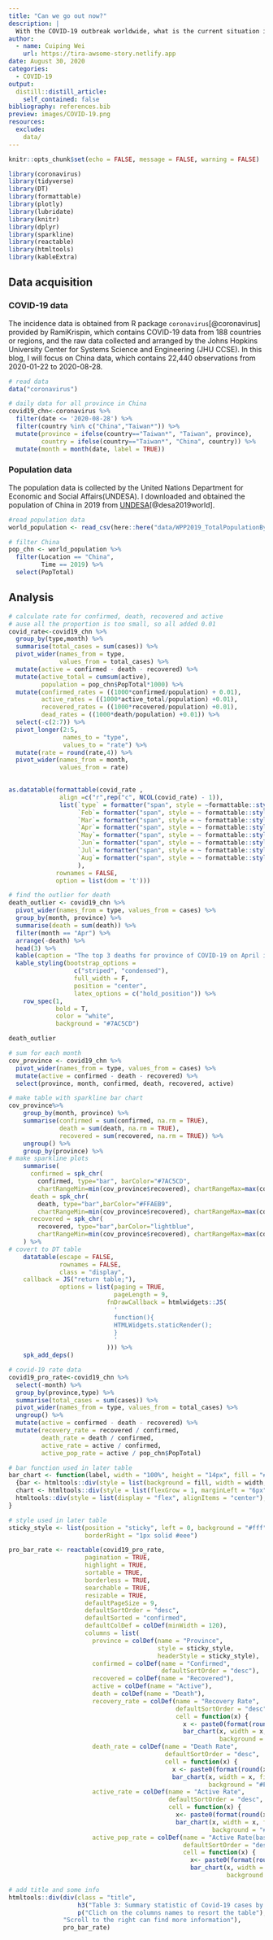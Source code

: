```yaml
---
title: "Can we go out now?"
description: |
  With the COVID-19 outbreak worldwide, what is the current situation in China? Do we need to panic? This post briefly tells the story behind the numbers for COVID-19 in China through tables. 
author:
  - name: Cuiping Wei
    url: https://tira-awsome-story.netlify.app
date: August 30, 2020
categories: 
  - COVID-19
output:
  distill::distill_article:
    self_contained: false
bibliography: references.bib
preview: images/COVID-19.png
resources:
  exclude:
    data/
---
```


```r
knitr::opts_chunk$set(echo = FALSE, message = FALSE, warning = FALSE)
```

```r
library(coronavirus)
library(tidyverse)
library(DT)
library(formattable)
library(plotly)
library(lubridate)
library(knitr)
library(dplyr)
library(sparkline)
library(reactable)
library(htmltools)
library(kableExtra)
```


## Data acquisition

### COVID-19 data
The incidence data is obtained from R package `coronavirus`[@coronavirus] provided by RamiKrispin, which contains COVID-19 data from 188 countries or regions, and the raw data collected and arranged by the Johns Hopkins University Center for Systems Science and Engineering (JHU CCSE). In this blog, I will focus on China data, which contains 22,440 observations from 2020-01-22 to 2020-08-28.   

```r
# read data
data("coronavirus")

# daily data for all province in China
covid19_chn<-coronavirus %>% 
  filter(date <= '2020-08-28') %>% 
  filter(country %in% c("China","Taiwan*")) %>% 
  mutate(province = ifelse(country=="Taiwan*", "Taiwan", province),
         country = ifelse(country=="Taiwan*", "China", country)) %>% 
  mutate(month = month(date, label = TRUE))
```

### Population data

The population data is collected by the United Nations Department for Economic and Social Affairs(UNDESA). I downloaded and obtained the population of China in 2019 from [UNDESA]("https://population.un.org/wpp/Download/Standard/CSV/")[@desa2019world].   

```r
#read population data
world_population <- read_csv(here::here("data/WPP2019_TotalPopulationBySex.csv")) 

# filter China
pop_chn <- world_population %>% 
  filter(Location == "China",
         Time == 2019) %>% 
  select(PopTotal)

```


## Analysis


```r
# calculate rate for confirmed, death, recovered and active
# ause all the proportion is too small, so all added 0.01
covid_rate<-covid19_chn %>% 
  group_by(type,month) %>%
  summarise(total_cases = sum(cases)) %>%
  pivot_wider(names_from = type, 
              values_from = total_cases) %>%
  mutate(active = confirmed - death - recovered) %>%
  mutate(active_total = cumsum(active),
         population = pop_chn$PopTotal*1000) %>%
  mutate(confirmed_rates = ((1000*confirmed/population) + 0.01),
         active_rates = ((1000*active_total/population) +0.01),
         recovered_rates = ((1000*recovered/population) +0.01),
         dead_rates = ((1000*death/population) +0.01)) %>% 
  select(-c(2:7)) %>% 
  pivot_longer(2:5, 
               names_to = "type", 
               values_to = "rate") %>% 
  mutate(rate = round(rate,4)) %>% 
  pivot_wider(names_from = month, 
              values_from = rate)
  
```

```r

as.datatable(formattable(covid_rate , 
              align =c("r",rep("c", NCOL(covid_rate) - 1)),
              list(`type` = formatter("span", style = ~formattable::style(color = "grey", font.weight = "bold")), 
                   `Feb`= formatter("span", style = ~ formattable::style(color = ifelse(`Feb` >`Jan`, "#EF6351", "#7AC5CD"), font.weight = "bold")),
                   `Mar`= formatter("span", style = ~ formattable::style(color = ifelse(`Mar` >`Feb`, "#EF6351", "#7AC5CD"), font.weight = "bold")),
                   `Apr`= formatter("span", style = ~ formattable::style(color = ifelse(`Apr` >`Mar`, "#EF6351", "#7AC5CD"), font.weight = "bold")),
                   `May`= formatter("span", style = ~ formattable::style(color = ifelse(`May` >`Apr`, "#EF6351", "#7AC5CD"), font.weight = "bold")),
                   `Jun`= formatter("span", style = ~ formattable::style(color = ifelse(`Jun` >`May`, "#EF6351", "#7AC5CD"), font.weight = "bold")),
                   `Jul`= formatter("span", style = ~ formattable::style(color = ifelse(`Jul` >`Jun`, "#EF6351", "#7AC5CD"), font.weight = "bold")),
                   `Aug`= formatter("span", style = ~ formattable::style(color = ifelse(`Aug` >`Jul`, "#EF6351", "#7AC5CD"), font.weight = "bold"))
                   ),
             rownames = FALSE,
             option = list(dom = 't')))
```



```r
# find the outlier for death
death_outlier <- covid19_chn %>% 
  pivot_wider(names_from = type, values_from = cases) %>% 
  group_by(month, province) %>% 
  summarise(death = sum(death)) %>% 
  filter(month == "Apr") %>% 
  arrange(-death) %>% 
  head(3) %>% 
  kable(caption = "The top 3 deaths for province of COVID-19 on April in China") %>% 
  kable_styling(bootstrap_options = 
                  c("striped", "condensed"), 
                  full_width = F, 
                  position = "center",
                  latex_options = c("hold_position")) %>% 
    row_spec(1, 
             bold = T, 
             color = "white", 
             background = "#7AC5CD")

death_outlier
```


```r
# sum for each month 
cov_province <- covid19_chn %>% 
  pivot_wider(names_from = type, values_from = cases) %>%
  mutate(active = confirmed - death - recovered) %>% 
  select(province, month, confirmed, death, recovered, active)

# make table with sparkline bar chart
cov_province%>% 
    group_by(month, province) %>%
    summarise(confirmed = sum(confirmed, na.rm = TRUE),
              death = sum(death, na.rm = TRUE),
              recovered = sum(recovered, na.rm = TRUE)) %>% 
    ungroup() %>% 
    group_by(province) %>% 
# make sparkline plots
    summarise(
      confirmed = spk_chr(
        confirmed, type="bar", barColor="#7AC5CD",
        chartRangeMin=min(cov_province$recovered), chartRangeMax=max(cov_province$confirmed)),
      death = spk_chr(
        death, type="bar",barColor="#FFAEB9",
        chartRangeMin=min(cov_province$recovered), chartRangeMax=max(cov_province$death)),
      recovered = spk_chr(
        recovered, type="bar",barColor="lightblue",
        chartRangeMin=min(cov_province$recovered), chartRangeMax=max(cov_province$recovered))
    ) %>%
# covert to DT table
    datatable(escape = FALSE,
              rownames = FALSE,
              class = "display",
    callback = JS("return table;"),
              options = list(paging = TRUE,
                             pageLength = 9,
                           fnDrawCallback = htmlwidgets::JS(
                             '
                             function(){
                             HTMLWidgets.staticRender();
                             }
                             '
                           ))) %>% 
    spk_add_deps()

```

```r
# covid-19 rate data
covid19_pro_rate<-covid19_chn %>% 
  select(-month) %>% 
  group_by(province,type) %>%
  summarise(total_cases = sum(cases)) %>%
  pivot_wider(names_from = type, values_from = total_cases) %>%
  ungroup() %>% 
  mutate(active = confirmed - death - recovered) %>% 
  mutate(recovery_rate = recovered / confirmed,
         death_rate = death / confirmed,
         active_rate = active / confirmed,
         active_pop_rate = active / pop_chn$PopTotal)
```

```r
# bar function used in later table
bar_chart <- function(label, width = "100%", height = "14px", fill = "#A0CED9",background = NULL) 
  {bar <- htmltools::div(style = list(background = fill, width = width, height = height))
  chart <- htmltools::div(style = list(flexGrow = 1, marginLeft = "6px", background = background), bar)
  htmltools::div(style = list(display = "flex", alignItems = "center"), label, chart)
}

# style used in later table
sticky_style <- list(position = "sticky", left = 0, background = "#fff", zIndex = 1,
                     borderRight = "1px solid #eee")

```


```r
pro_bar_rate <- reactable(covid19_pro_rate,
                     pagination = TRUE,
                     highlight = TRUE,
                     sortable = TRUE,
                     borderless = TRUE,
                     searchable = TRUE,
                     resizable = TRUE,
                     defaultPageSize = 9,
                     defaultSortOrder = "desc",
                     defaultSorted = "confirmed",
                     defaultColDef = colDef(minWidth = 120),
                     columns = list(
                       province = colDef(name = "Province", 
                                         style = sticky_style, 
                                         headerStyle = sticky_style),
                       confirmed = colDef(name = "Confirmed",  
                                          defaultSortOrder = "desc"),
                       recovered = colDef(name = "Recovered"),
                       active = colDef(name = "Active"),
                       death = colDef(name = "Death"),
                       recovery_rate = colDef(name = "Recovery Rate",
                                              defaultSortOrder = "desc",
                                              cell = function(x) {
                                                x <- paste0(format(round(x * 100, 2), nsmall = 1), "%")
                                                bar_chart(x, width = x, fill = "#A0CED9", 
                                                          background = "#F7F7F7")},align = "left"),
                       death_rate = colDef(name = "Death Rate",
                                           defaultSortOrder = "desc",
                                           cell = function(x) {
                                             x <- paste0(format(round(x * 100, 2), nsmall = 1), "%")
                                             bar_chart(x, width = x, fill = "#FF0000", 
                                                       background = "#F7F7F7")}, align = "left"),
                       active_rate = colDef(name = "Active Rate",
                                            defaultSortOrder = "desc",
                                            cell = function(x) {
                                              x<- paste0(format(round(x * 100, 2), nsmall = 1), "%")
                                              bar_chart(x, width = x, fill = "#FFAEB9", 
                                                        background = "#F7F7F7")},align = "left"),
                       active_pop_rate = colDef(name = "Active Rate(based on whole population)",
                                                defaultSortOrder = "desc",
                                                cell = function(x) {
                                                  x<- paste0(format(round(x * 100, 2), nsmall = 1), "%")
                                                  bar_chart(x, width = x, fill = "#FFAEB9", 
                                                            background = "#F7F7F7")},align = "left")))

# add title and some info
htmltools::div(div(class = "title",
                   h3("Table 3: Summary statistic of Covid-19 cases by each province in China"),
                   p("Clich on the columns names to resort the table"),
               "Scroll to the right can find more information"),
               pro_bar_rate)
```


